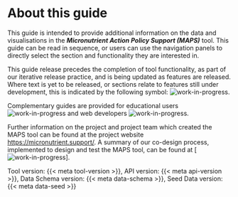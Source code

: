 # About this guide

This guide is intended to provide additional information on the data and visualisations in the ***Micronutrient Action Policy Support (MAPS)*** tool. This guide can be read in sequence, or users can use the navigation panels to directly select the section and functionality they are interested in.

This guide release precedes the completion of tool functionality, as part of our iterative release practice, and is being updated as features are released. Where text is yet to be released, or sections relate to features still under development, this is indicated by the following symbol: ![work-in-progress](images/WiP_purplespanner.svg).

Complementary guides are provided for educational users ![work-in-progress](images/WiP_purplespanner.svg) and web developers ![work-in-progress](images/WiP_purplespanner.svg).

Further information on the project and project team which created the MAPS tool can be found at the project website <https://micronutrient.support/>. A summary of our co-design process, implemented to design and test the MAPS tool, can be found at \[![work-in-progress](images/WiP_purplespanner.svg)\].

Tool version: {{< meta tool-version >}}, API version: {{< meta api-version >}}, Data Schema version: {{< meta data-schema >}}, Seed Data version: {{< meta data-seed >}} 
